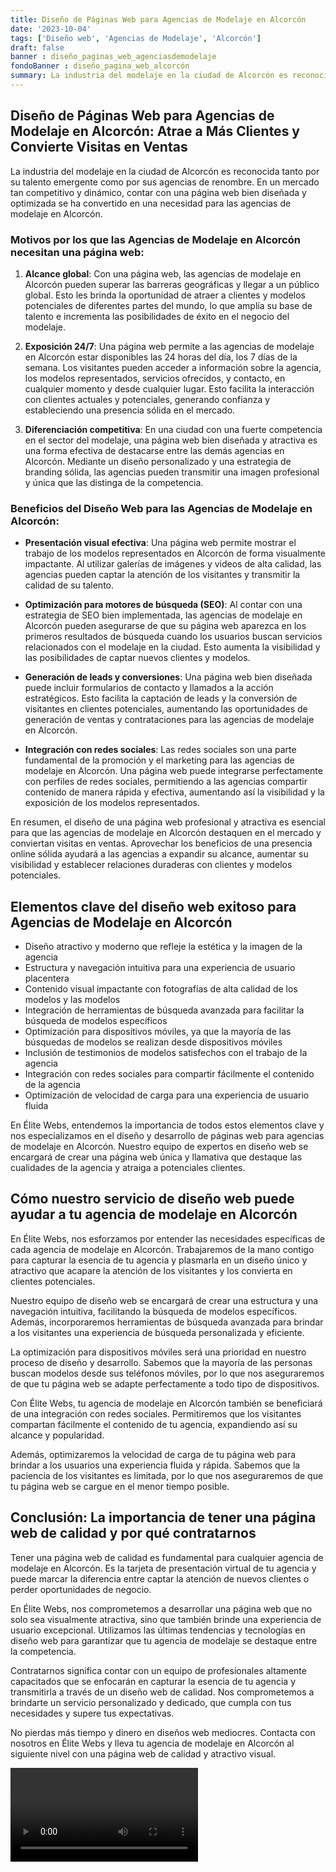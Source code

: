 ```yaml
---
title: Diseño de Páginas Web para Agencias de Modelaje en Alcorcón
date: '2023-10-04'
tags: ['Diseño web', 'Agencias de Modelaje', 'Alcorcón']
draft: false
banner : diseño_paginas_web_agenciasdemodelaje
fondoBanner : diseño_pagina_web_alcorcón
summary: La industria del modelaje en la ciudad de Alcorcón es reconocida tanto por su talento emergente como por sus agencias de renombre. En un mercado tan competitivo y dinámico, contar con una página web bien diseñada y optimizada se ha convertido en una necesidad para las agencias de modelaje en Alcorcón.
---
```


## Diseño de Páginas Web para Agencias de Modelaje en Alcorcón: Atrae a Más Clientes y Convierte Visitas en Ventas

La industria del modelaje en la ciudad de Alcorcón es reconocida tanto por su talento emergente como por sus agencias de renombre. En un mercado tan competitivo y dinámico, contar con una página web bien diseñada y optimizada se ha convertido en una necesidad para las agencias de modelaje en Alcorcón.

### Motivos por los que las Agencias de Modelaje en Alcorcón necesitan una página web:

1. **Alcance global**: Con una página web, las agencias de modelaje en Alcorcón pueden superar las barreras geográficas y llegar a un público global. Esto les brinda la oportunidad de atraer a clientes y modelos potenciales de diferentes partes del mundo, lo que amplía su base de talento e incrementa las posibilidades de éxito en el negocio del modelaje.

2. **Exposición 24/7**: Una página web permite a las agencias de modelaje en Alcorcón estar disponibles las 24 horas del día, los 7 días de la semana. Los visitantes pueden acceder a información sobre la agencia, los modelos representados, servicios ofrecidos, y contacto, en cualquier momento y desde cualquier lugar. Esto facilita la interacción con clientes actuales y potenciales, generando confianza y estableciendo una presencia sólida en el mercado.

3. **Diferenciación competitiva**: En una ciudad con una fuerte competencia en el sector del modelaje, una página web bien diseñada y atractiva es una forma efectiva de destacarse entre las demás agencias en Alcorcón. Mediante un diseño personalizado y una estrategia de branding sólida, las agencias pueden transmitir una imagen profesional y única que las distinga de la competencia.

### Beneficios del Diseño Web para las Agencias de Modelaje en Alcorcón:

- **Presentación visual efectiva**: Una página web permite mostrar el trabajo de los modelos representados en Alcorcón de forma visualmente impactante. Al utilizar galerías de imágenes y videos de alta calidad, las agencias pueden captar la atención de los visitantes y transmitir la calidad de su talento.

- **Optimización para motores de búsqueda (SEO)**: Al contar con una estrategia de SEO bien implementada, las agencias de modelaje en Alcorcón pueden asegurarse de que su página web aparezca en los primeros resultados de búsqueda cuando los usuarios buscan servicios relacionados con el modelaje en la ciudad. Esto aumenta la visibilidad y las posibilidades de captar nuevos clientes y modelos.

- **Generación de leads y conversiones**: Una página web bien diseñada puede incluir formularios de contacto y llamados a la acción estratégicos. Esto facilita la captación de leads y la conversión de visitantes en clientes potenciales, aumentando las oportunidades de generación de ventas y contrataciones para las agencias de modelaje en Alcorcón.

- **Integración con redes sociales**: Las redes sociales son una parte fundamental de la promoción y el marketing para las agencias de modelaje en Alcorcón. Una página web puede integrarse perfectamente con perfiles de redes sociales, permitiendo a las agencias compartir contenido de manera rápida y efectiva, aumentando así la visibilidad y la exposición de los modelos representados.

En resumen, el diseño de una página web profesional y atractiva es esencial para que las agencias de modelaje en Alcorcón destaquen en el mercado y conviertan visitas en ventas. Aprovechar los beneficios de una presencia online sólida ayudará a las agencias a expandir su alcance, aumentar su visibilidad y establecer relaciones duraderas con clientes y modelos potenciales.

<GifSeo />

<Cta />

## Elementos clave del diseño web exitoso para Agencias de Modelaje en Alcorcón

- Diseño atractivo y moderno que refleje la estética y la imagen de la agencia
- Estructura y navegación intuitiva para una experiencia de usuario placentera
- Contenido visual impactante con fotografías de alta calidad de los modelos y las modelos
- Integración de herramientas de búsqueda avanzada para facilitar la búsqueda de modelos específicos
- Optimización para dispositivos móviles, ya que la mayoría de las búsquedas de modelos se realizan desde dispositivos móviles
- Inclusión de testimonios de modelos satisfechos con el trabajo de la agencia
- Integración con redes sociales para compartir fácilmente el contenido de la agencia
- Optimización de velocidad de carga para una experiencia de usuario fluida

En Élite Webs, entendemos la importancia de todos estos elementos clave y nos especializamos en el diseño y desarrollo de páginas web para agencias de modelaje en Alcorcón. Nuestro equipo de expertos en diseño web se encargará de crear una página web única y llamativa que destaque las cualidades de la agencia y atraiga a potenciales clientes.

## Cómo nuestro servicio de diseño web puede ayudar a tu agencia de modelaje en Alcorcón

En Élite Webs, nos esforzamos por entender las necesidades específicas de cada agencia de modelaje en Alcorcón. Trabajaremos de la mano contigo para capturar la esencia de tu agencia y plasmarla en un diseño único y atractivo que acapare la atención de los visitantes y los convierta en clientes potenciales.

Nuestro equipo de diseño web se encargará de crear una estructura y una navegación intuitiva, facilitando la búsqueda de modelos específicos. Además, incorporaremos herramientas de búsqueda avanzada para brindar a los visitantes una experiencia de búsqueda personalizada y eficiente.

La optimización para dispositivos móviles será una prioridad en nuestro proceso de diseño y desarrollo. Sabemos que la mayoría de las personas buscan modelos desde sus teléfonos móviles, por lo que nos aseguraremos de que tu página web se adapte perfectamente a todo tipo de dispositivos.

Con Élite Webs, tu agencia de modelaje en Alcorcón también se beneficiará de una integración con redes sociales. Permitiremos que los visitantes compartan fácilmente el contenido de tu agencia, expandiendo así su alcance y popularidad.

Además, optimizaremos la velocidad de carga de tu página web para brindar a los usuarios una experiencia fluida y rápida. Sabemos que la paciencia de los visitantes es limitada, por lo que nos aseguraremos de que tu página web se cargue en el menor tiempo posible.

## Conclusión: La importancia de tener una página web de calidad y por qué contratarnos

Tener una página web de calidad es fundamental para cualquier agencia de modelaje en Alcorcón. Es la tarjeta de presentación virtual de tu agencia y puede marcar la diferencia entre captar la atención de nuevos clientes o perder oportunidades de negocio.

En Élite Webs, nos comprometemos a desarrollar una página web que no solo sea visualmente atractiva, sino que también brinde una experiencia de usuario excepcional. Utilizamos las últimas tendencias y tecnologías en diseño web para garantizar que tu agencia de modelaje se destaque entre la competencia.

Contratarnos significa contar con un equipo de profesionales altamente capacitados que se enfocarán en capturar la esencia de tu agencia y transmitirla a través de un diseño web de calidad. Nos comprometemos a brindarte un servicio personalizado y dedicado, que cumpla con tus necesidades y supere tus expectativas.

No pierdas más tiempo y dinero en diseños web mediocres. Contacta con nosotros en Élite Webs y lleva tu agencia de modelaje en Alcorcón al siguiente nivel con una página web de calidad y atractivo visual.

<Video />

<CtaBot job='Agencias de Modelaje' city='Alcorcón'/>

<Gmaps query='Alcorcón+españa+maps' />